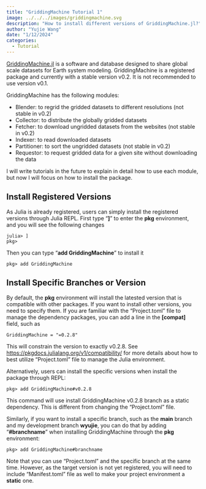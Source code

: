 ```yaml
---
title: "GriddingMachine Tutorial 1"
image: ../../../images/griddingmachine.svg
description: "How to install different versions of GriddingMachine.jl?"
author: "Yujie Wang"
date: "1/12/2024"
categories:
  - Tutorial
---
```


[GriddingMachine.jl](https://github.com/CliMA/GriddingMachine.jl) is a software and database designed to share global scale datasets for Earth system modeling. GriddingMachine is a registered package and currently with a stable version v0.2. It is not recommended to use version v0.1.

GriddingMachine has the following modules:

- Blender: to regrid the gridded datasets to different resolutions (not stable in v0.2)
- Collector: to distribute the globally gridded datasets
- Fetcher: to download ungridded datasets from the websites (not stable in v0.2)
- Indexer: to read downloaded datasets
- Partitioner: to sort the ungridded datasets (not stable in v0.2)
- Requestor: to request gridded data for a given site without downloading the data

I will write tutorials in the future to explain in detail how to use each module, but now I will focus on how to install the package.


## Install Registered Versions
As Julia is already registered, users can simply install the registered versions through Julia REPL. First type "**]**" to enter the **pkg** environment, and you will see the following changes
```
julia> ]
pkg>
```
Then you can type "**add GriddingMachine**" to install it
```
pkg> add GriddingMachine
```


## Install Specific Branches or Version
By default, the **pkg** environment will install the latested version that is compatible with other packages. If you want to install other versions, you need to specify them. If you are familiar with the "Project.toml" file to manage the dependency packages, you can add a line in the **[compat]** field, such as
```
GriddingMachine = "=0.2.8"
```
This will constrain the version to exactly v0.2.8. See [https://pkgdocs.julialang.org/v1/compatibility/](https://pkgdocs.julialang.org/v1/compatibility/) for more details about how to best utilize "Project.toml" file to manage the Julia environment.

Alternatively, users can install the specific versions when install the package through REPL:
```
pkg> add GriddingMachine#v0.2.8
```
This command will use install GriddingMachine v0.2.8 branch as a static dependency. This is different from changing the "Project.toml" file.

Similarly, if you want to install a specific branch, such as the **main** branch and my development branch **wyujie**, you can do that by adding "**#branchname**" when installing GriddingMachine through the **pkg** environment:
```
pkg> add GriddingMachine#branchname
```
Note that you can use "Project.toml" and the specific branch at the same time. However, as the target version is not yet registered, you will need to include "Manifest.toml" file as well to make your project environment a **static** one.
